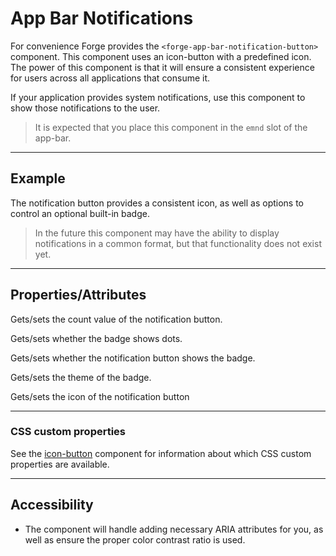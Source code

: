 
<PageSection>

# App Bar Notifications

For convenience Forge provides the `<forge-app-bar-notification-button>` component. This component uses an icon-button
with a predefined icon. The power of this component is that it will ensure a consistent experience for users
across all applications that consume it.

If your application provides system notifications, use this component to show those notifications to the user.

> It is expected that you place this component in the `emnd` slot of the app-bar.

</PageSection>

---

<PageSection>

## Example

The notification button provides a consistent icon, as well as options to control an optional built-in badge.

<LiveDemo layout="column" fullWidth codeHtml={AppBarNotificationButtonDefaultCodeHtml()}>
  <AppBarNotificationsDemo />
</LiveDemo>

> In the future this component may have the ability to display notifications in a common format, but that functionality does not exist yet.

</PageSection>

---

<PageSection>

## Properties/Attributes

<PropertyDef name="count" type="string | number | null | undefined" defaultValue="0">

  Gets/sets the count value of the notification button.

</PropertyDef>

<PropertyDef name="dot" type="boolean" defaultValue="false">

  Gets/sets whether the badge shows dots.

</PropertyDef>

<PropertyDef name="showBadge" type="boolean" defaultValue="false">

  Gets/sets whether the notification button shows the badge.

</PropertyDef>

<PropertyDef name="theme" type="string" defaultValue="'secondary'">

  Gets/sets the theme of the badge.

</PropertyDef>

<PropertyDef name="icon" type="string" defaultValue="'notifications'">

Gets/sets the icon of the notification button

</PropertyDef>

</PageSection>

---

<PageSection>

### CSS custom properties

See the [icon-button](?path=/docs/components-icon-button--default#css-custom-properties) component for information about which CSS custom properties are available.

</PageSection>

---

<PageSection>

## Accessibility

- The component will handle adding necessary ARIA attributes for you, as well as ensure the proper color contrast ratio is used.

</PageSection>

